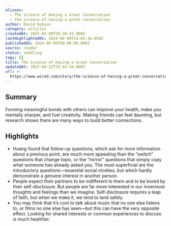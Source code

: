 ```yaml
---
aliases:
  - The Science of Having a Great Conversation
  - the-science-of-having-a-great-conversation
author: David Robson
category: articles
createdAt: 2025-02-09T20:38:43.000Z
lastHighlightedOn: 2024-08-08T14:05:16.050Z
publishedOn: 2024-06-09T00:00:00.000Z
source: reader
status: seedling
tags: []
title: The Science of Having a Great Conversation
updatedAt: 2025-04-12T15:55:16.000Z
url: >-
  https://www.wired.com/story/the-science-of-having-a-great-conversation-research-social-connection/
---
```

## Summary

Forming meaningful bonds with others can improve your health, make you mentally sharper, and fuel creativity. Making friends can feel daunting, but research shows there are many ways to build better connections.

## Highlights

- Huang found that follow-up questions, which ask for more information about a previous point, are much more appealing than the “switch” questions that change topic, or the “mirror” questions that simply copy what someone has already asked you. The most superficial are the introductory questions—essential social niceties, but which hardly demonstrate a genuine interest in another person.
- People expect their partners to be indifferent to them and to be bored by their self-disclosure. But people are far more interested in our innermost thoughts and feelings than we imagine. Self-disclosure requires a leap of faith, but when we make it, we tend to land safely.
- You may think that it’s cool to talk about music that no one else listens to, or films no one else has seen—but this can have the very opposite effect. Looking for shared interests or common experiences to discuss is much healthier.
